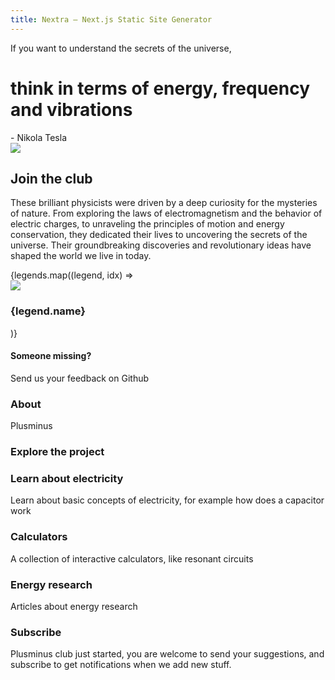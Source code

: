 ```yaml
---
title: Nextra – Next.js Static Site Generator
---
```



<div className="home-content">
  <div className="content-container flex md:flex-row items-center">
  <div>
    <p className="text-2xl font-thin">If you want to understand the secrets of the universe,</p>
    <h1 className="font-bold text-3xl md:text-6xl bg-gradient-to-tl">think in terms of energy, frequency and vibrations</h1>
    <div className="text-xl font-thin mt-2"> - Nikola Tesla</div>
  </div>
    <Image src="/photos/Tesla_nobg_270x270.png" width={470} height={470} />
    <div className="flex-col">
    </div>
  </div>
  <style jsx>{`
    .content-container {
      max-width: 90rem;
      padding-left: max(env(safe-area-inset-left),1.5rem);
      padding-right: max(env(safe-area-inset-right),1.5rem);
      margin: 0 auto;
    }
    .features-container {
      margin: 2rem 0 0;
      padding: 4rem 0;
      background-color: #f3f4f6;
      border-bottom: 1px solid #e5e7eb;
    }
    .features-container .content-container {
      margin-top: -8rem;
    }
    :global(.dark) .features-container {
      background-color: #000;
      border-bottom: 1px solid rgb(38,38,38);
    }
    .headline {
      display: inline-flex;
      font-size: 3.125rem;
      font-size: min(4.375rem, max(8vw, 2.5rem));
      font-weight: 700;
      font-feature-settings: initial;
      letter-spacing: -.12rem;
      margin-left: -0.2rem;
      margin-top: 3.4rem;
      line-height: 1.1;
      background-image: linear-gradient(146deg,#000,#757a7d);
      -webkit-background-clip: text;
      -webkit-text-fill-color: transparent;
      background-clip: text;
    }
    :global(.dark) .headline {
      background-image: linear-gradient(146deg,#fff,#757a7d);
    }
    .subtitle {
      font-size: 1.3rem;
      font-size: min(1.3rem, max(3.5vw, 1.2rem));
      font-feature-settings: initial;
      line-height: 1.6;
    }
    .nextjs-link {
      color: currentColor;
      text-decoration: none;
      font-weight: 600;
    }
    :global(#docs-card) {
      color: #fff;
      text-shadow: 0 0 1rem rgba(0,0,0,0.1);
    }
    :global(#docs-card img) {
      object-fit: cover;
      object-position: left;
      position: absolute;
      left: 0;
      right: 0;
      top: 0;
      bottom: 0;
      height: 100%;
      z-index: 0;
      user-select: none;
      pointer-events: none;
    }
    :global(#docs-card img:nth-child(2)) {
      display: none;
    }
    :global(.dark #docs-card img:nth-child(2)) {
      display: initial;
    }
    :global(.dark #docs-card img:nth-child(1)) {
      display: none;
    }
    :global(#highlighting-card) {
      min-height: 300px;
      background-image: linear-gradient(to top, transparent, #fff 50%), url(/assets/syntax-highlighting.svg);
      background-size: 634px;
      background-position: -6px calc(100% + 4px);
      background-repeat: no-repeat;
    }
    :global(.dark #highlighting-card) {
      background-image: linear-gradient(to top, transparent, #202020 50%), url(/assets/syntax-highlighting.svg);
    }
    :global(.feat-darkmode) {
      min-height: 300px;
    }
    :global(.feat-darkmode h3) {
      font-size: 48px;
    }
    :global(#search-card) {
      display: flex;
      flex-direction: column;
      justify-content: center;
    }
    :global(#search-card p) {
      max-width: 320px;
    }
    :global(#search-card video) {
      position: absolute;
      right: 0;
      top: 24px;
      height: 430px;
      pointer-events: none;
      max-width: 60%;
    }
    :global(#fs-card) {
      min-height: 240px;
    }
    :global(#fs-card h3) {
      text-align: left;
      width: min(300px, 41%);
      min-width: 155px;
    }
    :global(#a11y-card) {
      background-image: url(/assets/high-contrast.png);
      background-position: -160px 160px;
    }
    @media screen and (max-width: 1300px) {
      :global(#a11y-card) {
        background-image: linear-gradient(to bottom, white, transparent), url(/assets/high-contrast.png);
      }
    }
    @media screen and (max-width: 1200px) {
      :global(#highlighting-card) {
        aspect-ratio: auto;
      }
      :global(.feat-darkmode h3) {
        font-size: 4vw;
        font-size: min(48px, max(4vw, 30px));
      }
      :global(#search-card video) {
        aspect-ratio: 787/623;
        height: auto;
      }
      .headline {
        letter-spacing: -.08rem;
      }
    }
    @media screen and (max-width: 1024px) {
      :global(#docs-card) {
        aspect-ratio: 135/86;
      }
      :global(#search-card) {
        aspect-ratio: 8/3;
      }
      :global(#search-card h3) {
        text-align: left;
      }
      :global(#highlighting-card) {
        background-size: 136%;
      }
      :global(#a11y-card) {
        background-image: url(/assets/high-contrast.png);
        background-position: center 160px;
      }
    }
    @media screen and (max-width: 768px) {
      :global(#docs-card) {
        min-height: 348px;
        width: 100%;
        aspect-ratio: auto;
      }
      :global(#docs-card img) {
        object-position: -26px 0;
        width: 250%;
        max-width: initial;
      }
    }
    @media screen and (max-width: 640px) {
      :global(#search-card) {
        aspect-ratio: 2.5/2;
        justify-content: flex-start;
        align-items: stretch;
        min-height: 350px;
      }
      :global(#search-card h3) {
        text-align: center;
      }
      :global(#search-card p) {
        max-width: 100%;
      }
      :global(#search-card video) {
        position: relative;
        margin: .75em -1.75em 0;
        max-width: calc(100% + 3.5em);
      }
      :global(.dark #search-card video) {
        mix-blend-mode: lighten;
      }
    }
  `}</style>

  <div className="features-container">
    <div className="content-container">
      <div className="grid grid-cols-3 gap-4">
        <div className="col-span-3 md:col-span-2 rounded-3xl  bg-white dark:bg-black p-8 shadow-xl drop-shadow-2xl">
          <h2 className="text-3xl mb-8 font-bold">Join the club</h2>
          <div className="flex-row">
              <p className="my-8">These brilliant physicists were driven by a deep curiosity for the mysteries of nature.
              From exploring the laws of electromagnetism and the behavior of electric charges,
              to unraveling the principles of motion and energy conservation,
              they dedicated their lives to uncovering the secrets of the universe. Their groundbreaking discoveries and revolutionary ideas have shaped the world we live in today.</p>
            <div className="grid-flow-row grid-cols-2 md:grid-cols-3 grid gap-4">
            {legends.map((legend, idx) =>
              <div key={idx} className="rounded-2xl overflow-hidden flex-col flex h-128 border-gray-100 border drop shadow-md">
                <div className="overflow-hidden aspect-[5/6]">
                  <Image className="w-full" src={legend.imageURL} width={240} height={360} />
                </div>
                <h3 className="text-lg p-2 text-center font-medium">{legend.name}</h3>
              </div>
            )}
            <div className="col-span-2 p-4">
              <h4 className="text-lg mb-2 font-medium">Someone missing?</h4>
              <p>
              <Link href="https://github.com/webdeb/plusminus.club/new?title=E2%80%9CLegends%20%suggestion%E2%80%9D&labels=suggestion">
                Send us your feedback on Github
              </Link></p>
            </div>
            </div>
          </div>
        </div>
        <div>
          <div className="rounded-3xl  bg-white dark:bg-[#202020] p-8 shadow-xl drop-shadow-2xl">
            <h3 className="text-3xl font-bold">About</h3>
            <div className="mt-8">
              <p>Plusminus </p>
            </div>
          </div>
          <div className="rounded-3xl  bg-white dark:bg-[#202020] p-8 shadow-xl drop-shadow-2xl mt-4">
            <h3 className="text-3xl font-bold">Explore the project</h3>
            <div className="mt-8">
              <div>
                <h3 className="font-semibold text-xl">Learn about electricity</h3>
                <p>Learn about basic concepts of electricity, for example how does a capacitor work</p>
              </div>
              <div className="mt-4">
                <h3 className="font-semibold text-xl">Calculators</h3>
                <p>A collection of interactive calculators, like resonant circuits</p>
              </div>
              <div className="mt-4">
                <h3 className="font-semibold text-xl">Energy research</h3>
                <p>Articles about energy research</p>
              </div>
            </div>
          </div>
          <div className="rounded-3xl bg-white dark:bg-[#202020] p-8 shadow-xl drop-shadow-2xl mt-4">
            <h3 className="text-3xl font-bold">Subscribe</h3>
            <div className="mt-8">
              <p>Plusminus club just started, you are welcome to send your suggestions, and subscribe to get notifications when we add new stuff.</p>
            </div>
          </div>
        </div>
      </div>
    </div>

  </div>
</div>

